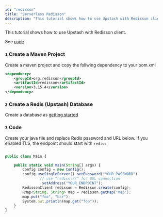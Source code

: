 ```yaml
---
id: "redisson"
title: "Serverless Redisson"
description: "This tutorial shows how to use Upstash with Redisson client."
---
```


This tutorial shows how to use Upstash with Redisson client.

See [code](https://github.com/upstash/examples/tree/master/redisson)

### `1` Create a Maven Project

Create a maven project and copy the follwing dependency to your pom.xml
``` xml
<dependency>
    <groupId>org.redisson</groupId>
    <artifactId>redisson</artifactId>
    <version>3.15.4</version>
</dependency>
```

### `2` Create a Redis (Upstash) Database

Create a database as [getting started](../overall/getstarted.md)

### `3` Code

Create your java file and replace Redis password and URL below. If you enabled TLS, the endpoint should start with `rediss`            

``` typescript

public class Main {

    public static void main(String[] args) {
        Config config = new Config();
        config.useSingleServer().setPassword("YOUR_PASSWORD")
                // use "rediss://" for SSL connection
                .setAddress("YOUR_ENDPOINT");
        RedissonClient redisson = Redisson.create(config);
        RMap<String, String> map = redisson.getMap("map");
        map.put("foo", "bar");
        System.out.println(map.get("foo"));
    }
}
```
